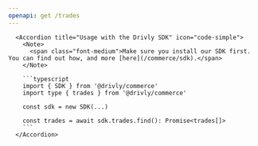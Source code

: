 ```yaml
---
openapi: get /trades
---
```


      <Accordion title="Usage with the Drivly SDK" icon="code-simple">
        <Note>
          <span class="font-medium">Make sure you install our SDK first. You can find out how, and more [here](/commerce/sdk).</span>
        </Note>

        ```typescript
        import { SDK } from '@drivly/commerce'
        import type { trades } from '@drivly/commerce'

        const sdk = new SDK(...)

        const trades = await sdk.trades.find(): Promise<trades[]>
        ```
      </Accordion>
